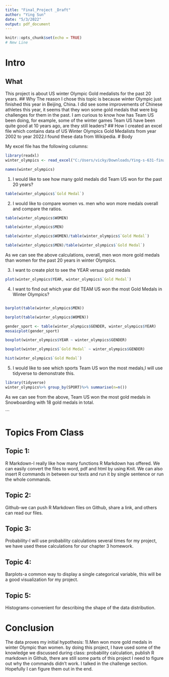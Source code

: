 ---
title: "Final_Project _Draft"
author: "Ying Sun"
date: "5/3/2022"
output: pdf_document
---

```{r setup, include=FALSE}
knitr::opts_chunk$set(echo = TRUE)
# New Line
```
# Intro

## What
This project is about US winter Olympic Gold medalists for the past 20 years.
## Why
The reason I chose this topic is because winter Olympic just finished this year in Beijing, China. I did see some improvements of Chinese athletes this year, it seems that they won some gold medals that were big challenges for them in the past. I am curious to know how has Team US been doing, for example, some of the winter games Team US have been quite good at 10 years ago, are they still leaders?
## How
I  created an excel file which contains data of US Winter Olympics Gold Medalists from year 2002 to year 2022.I found these data from Wikipedia.
# Body


My excel file has the following columns:
```{r}
library(readxl)
winter_olympics <- read_excel("C:/Users/vicky/Downloads/Ying-s-631-final-p/winter olympics.xlsx")
```

```{r}
names(winter_olympics)
```
1. I would like to see how many gold medals did Team US won for the past 20 years?
```{r}
table(winter_olympics$`Gold Medal`)
```
2.  I would like to compare women vs. men who won more medals overall and compare the ratios.
```{r}
table(winter_olympics$WOMEN)
```
```{r}
table(winter_olympics$MEN)
```
```{r}
table(winter_olympics$WOMEN)/table(winter_olympics$`Gold Medal`)
```

```{r}
table(winter_olympics$MEN)/table(winter_olympics$`Gold Medal`)
```
As we can see the above calculations, overall, men won more gold medals than women for the past 20 years in winter Olympics.

3.  I want to create plot to see the YEAR versus gold medals
```{r}
plot(winter_olympics$YEAR, winter_olympics$`Gold Medal`)

```
4. I want to find out which year did TEAM US won the most Gold Medals in Winter Olympics?
```{r}

```
```{r}
barplot(table(winter_olympics$MEN))
```
```{r}
barplot(table(winter_olympics$WOMEN))
```
```{r}
gender_sport <- table(winter_olympics$GENDER, winter_olympics$YEAR)
mosaicplot(gender_sport)
```

```{r}
boxplot(winter_olympics$YEAR ~ winter_olympics$GENDER)
```
```{r}
boxplot(winter_olympics$`Gold Medal` ~ winter_olympics$GENDER)
```
```{r}
hist(winter_olympics$`Gold Medal`)
```


5.  I would like to see which sports Team US won the most medals,I will use tidyverse to demonstrate this.

```{r}
library(tidyverse)
winter_olympics%>% group_by(SPORT)%>% summarise(n=n())
```
As we can see from the above, Team US won the most gold medals in Snowboarding with 18 gold medals in total.

```



# Topics From Class

## Topic 1:
R Markdown-I really like how many functions R Markdown has offered. We can easily convert the files to word, pdf and html by using Knit. We can also insert R commands in between our texts and run it by single sentence or run the whole commands.

## Topic 2:
Github-we can push R Markdown files on Github, share a link, and others can read our files. 

## Topic 3:
Probability-I will use probability calculations several times for my project, we have used these calculations for our chapter 3 homework.

## Topic 4:
Barplots-a common way to display a single categorical variable, this will be a good visualization for my project.

## Topic 5:
Histograms-convenient for describing the shape of the data distribution.

# Conclusion
The data proves my initial hypothesis: 1).Men won more gold medals in winter Olympic than women.
by doing this project, I have used some of the knowledge we discussed during class: probability calculation, publish R markdown in Github, there are still some parts of this project I need to figure out why the commands didn't work. I talked in the challenge section. Hopefully I can figure them out in the end.